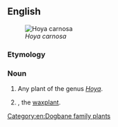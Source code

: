 ==English==
[[Image:Hoya carnosa1HUNDA.jpg|thumb|''Hoya carnosa'']]

===Etymology===
{{compound|wax|flower|lang=en}}

===Noun===
{{en-noun}}

# {{lb|en|botany}} Any plant of the genus ''[[Hoya]]''.
# {{lb|en|botany}} {{taxlink|Hoya carnosa|species|noshow=1}}, the [[waxplant]].

[[Category:en:Dogbane family plants]]